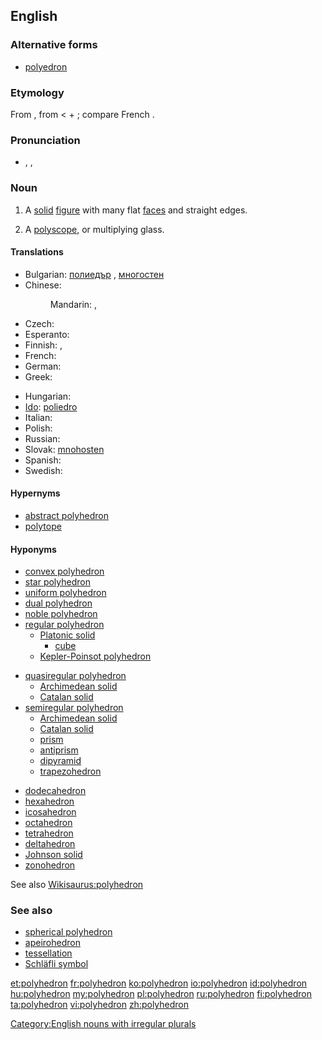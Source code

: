 ==English==
{{wikipedia}}

===Alternative forms===
* [[polyedron]]

===Etymology===
From {{etyl|NL.}}, from {{etyl|grc|en}} {{term|πολύεδρον|sc=polytonic|tr=poluedron|lang=grc}} < {{term|πολύς|sc=polytonic|tr=polus||many}} + {{term|ἕδρα|sc=polytonic|tr=hedra||seat}}; compare French {{term|polyèdre|lang=fr}}.

===Pronunciation===
* {{a|UK}} {{enPR|pŏlēhē'drən}}, {{IPA|/pɒliˈhiːdrən/}}, {{SAMPA|/pQli"hi:dr@n/}}

===Noun===
{{en-noun|polyhedr|a|pl2=polyhedrons}}

# {{geometry}} A [[solid]] [[figure]] with many flat [[face]]s and straight edges.
# {{optics}} A [[polyscope]], or multiplying glass.

====Translations====
{{trans-top|geometry: solid figure}}
* Bulgarian: [[полиедър]] {{m}}, [[многостен]] {{m}}
* Chinese:
*: Mandarin: {{tø|cmn|多面體|sc=Hans}}, {{tø|cmn|多面体  |tr=duōmiàntǐ|sc=Hans}}
* Czech: {{t-|cs|mnohostěn|m}}
* Esperanto: {{t-|eo|pluredro|xs=Esperanto}}
* Finnish: {{t+|fi|monitahokas}},  {{t|fi|polyedri}}
* French: {{t+|fr|polyèdre|m}}
* German: {{t+|de|Polyeder|n}}
* Greek: {{t|el|πολύεδρον|n}}
{{trans-mid}}
* Hungarian: {{t+|hu|poliéder}}
* [[Ido]]: [[poliedro]]
* Italian: {{t+|it|poliedro}}
* Polish: {{t+|pl|wielościan|m}}
* Russian: {{t+|ru|многогранник|m|tr=mnogogránnik}}
* Slovak: [[mnohosten]] {{m}}
* Spanish: {{t+|es|poliedro}}
* Swedish: {{t+|sv|polyeder|c}}
{{trans-bottom}}

{{trans-see|polyscope}}

====Hypernyms====
* [[abstract polyhedron]]
* [[polytope]]

====Hyponyms====
{{rel-top3|Hyponyms}}
* [[convex polyhedron]]
* [[star polyhedron]]
* [[uniform polyhedron]]
* [[dual polyhedron]]
* [[noble polyhedron]]
* [[regular polyhedron]]
** [[Platonic solid]]
*** [[cube]]
** [[Kepler-Poinsot polyhedron]]
{{rel-mid3}}
* [[quasiregular polyhedron]]
** [[Archimedean solid]]
** [[Catalan solid]]
* [[semiregular polyhedron]]
** [[Archimedean solid]]
** [[Catalan solid]]
** [[prism]]
** [[antiprism]]
** [[dipyramid]]
** [[trapezohedron]]
{{rel-mid3}}
* [[dodecahedron]]
* [[hexahedron]]
* [[icosahedron]]
* [[octahedron]]
* [[tetrahedron]]
* [[deltahedron]]
* [[Johnson solid]]
* [[zonohedron]]
{{rel-bottom}}
See also [[Wikisaurus:polyhedron]]

===See also===
* [[spherical polyhedron]]
* [[apeirohedron]]
* [[tessellation]]
* [[Schläfli symbol]]

[[Category:English nouns with irregular plurals]]

[[et:polyhedron]]
[[fr:polyhedron]]
[[ko:polyhedron]]
[[io:polyhedron]]
[[id:polyhedron]]
[[hu:polyhedron]]
[[my:polyhedron]]
[[pl:polyhedron]]
[[ru:polyhedron]]
[[fi:polyhedron]]
[[ta:polyhedron]]
[[vi:polyhedron]]
[[zh:polyhedron]]